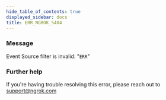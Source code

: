 ```yaml
---
hide_table_of_contents: true
displayed_sidebar: docs
title: ERR_NGROK_5404
---
```


### Message

Event Source filter is invalid: "`ERR`"

### Further help

If you're having trouble resolving this error, please reach out to [support@ngrok.com](mailto:support@ngrok.com?subject=Help%20with%20ERR_NGROK_5404)
